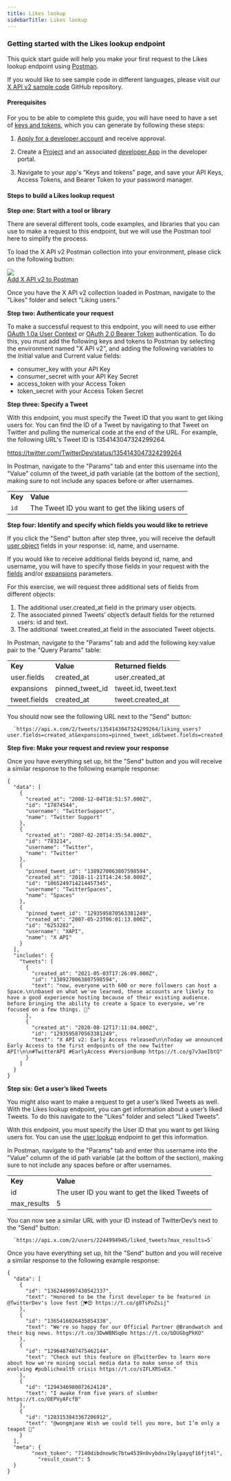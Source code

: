 ---
title: Likes lookup
sidebarTitle: Likes lookup
---


### Getting started with the Likes lookup endpoint

This quick start guide will help you make your first request to the Likes lookup endpoint using [Postman](https://developer.x.com/en/docs/tutorials/postman-getting-started).

If you would like to see sample code in different languages, please visit our [X API v2 sample code](https://github.com/xdevplatform/Twitter-API-v2-sample-code) GitHub repository.
 

#### Prerequisites

For you to be able to complete this guide, you will have need to have a set of [keys and tokens](/resources/fundamentals/authentication), which you can generate by following these steps:

1.  [Apply for a developer account](https://developer.x.com/en/apply-for-access) and receive approval.
2.  Create a [Project](/resources/fundamentals/projects) and an associated [developer App](/resources/fundamentals/developer-apps) in the developer portal.

3.  Navigate to your app's “Keys and tokens” page, and save your API Keys, Access Tokens, and Bearer Token to your password manager.


#### Steps to build a Likes lookup request

**Step one: Start with a tool or library**

There are several different tools, code examples, and libraries that you can use to make a request to this endpoint, but we will use the Postman tool here to simplify the process.

To load the X API v2 Postman collection into your environment, please click on the following button:

[![](https://cdn.cms-twdigitalassets.com/content/dam/developer-twitter/m1_vnext/carat.svg)<br/>Add X API v2 to Postman](https://t.co/twitter-api-postman)

Once you have the X API v2 collection loaded in Postman, navigate to the "Likes" folder and select "Liking users.” 
 

**Step two: Authenticate your request**

To make a successful request to this endpoint, you will need to use either [OAuth 1.0a User Context](https://developer.twitter.com/resources/fundamentals/authentication) or [OAuth 2.0 Bearer Token](https://developer.twitter.com/en/docs/authentication/oauth-2-0) authentication. To do this, you must add the following keys and tokens to Postman by selecting the environment named "X API v2", and adding the following variables to the Initial value and Current value fields:

* consumer_key with your API Key
* consumer_secret with your API Key Secret
* access_token with your Access Token
* token_secret with your Access Token Secret
     

**Step three: Specify a Tweet**

With this endpoint, you must specify the Tweet ID that you want to get liking users for. You can find the ID of a Tweet by navigating to that Tweet on Twitter and pulling the numerical code at the end of the URL. For example, the following URL's Tweet ID is 1354143047324299264.

https://twitter.com/TwitterDev/status/1354143047324299264

In Postman, navigate to the "Params" tab and enter this username into the "Value" column of the tweet_id path variable (at the bottom of the section), making sure to not include any spaces before or after usernames. 

|     |     |
| --- | --- |
| **Key** | **Value** |
| `id` | The Tweet ID you want to get the liking users of |

**Step four: Identify and specify which fields you would like to retrieve**

If you click the "Send" button after step three, you will receive the default [user object](/x-api/fundamentals/data-dictionary#user) fields in your response: id, name, and username.

If you would like to receive additional fields beyond id, name, and username, you will have to specify those fields in your request with the [fields](https://developer.twitter.com/content/developer-twitter/en/docs/twitter-api/data-dictionary/introduction/fields) and/or [expansions](https://developer.twitter.com/en/docs/twitter-api/data-dictionary/introduction/expansions) parameters.

For this exercise, we will request three additional sets of fields from different objects:

1.  The additional user.created_at field in the primary user objects.
2.  The associated pinned Tweets’ object’s default fields for the returned users: id and text.
3.  The additional  tweet.created_at field in the associated Tweet objects.

In Postman, navigate to the "Params" tab and add the following key:value pair to the "Query Params" table:

|     |     |     |
| --- | --- | --- |
| **Key** | **Value** | **Returned fields** |
| user.fields | created_at | user.created_at |
| expansions | pinned\_tweet\_id | tweet.id, tweet.text |
| tweet.fields | created_at | tweet.created_at |

You should now see the following URL next to the "Send" button:

      `https://api.x.com/2/tweets/1354143047324299264/liking_users?user.fields=created_at&expansions=pinned_tweet_id&tweet.fields=created_at`




**Step five: Make your request and review your response**

Once you have everything set up, hit the "Send" button and you will receive a similar response to the following example response:

```
{
  "data": [
    {
      "created_at": "2008-12-04T18:51:57.000Z",
      "id": "17874544",
      "username": "TwitterSupport",
      "name": "Twitter Support"
    },
    {
      "created_at": "2007-02-20T14:35:54.000Z",
      "id": "783214",
      "username": "Twitter",
      "name": "Twitter"
    },
    {
      "pinned_tweet_id": "1389270063807598594",
      "created_at": "2018-11-21T14:24:58.000Z",
      "id": "1065249714214457345",
      "username": "TwitterSpaces",
      "name": "Spaces"
    },
    {
      "pinned_tweet_id": "1293595870563381249",
      "created_at": "2007-05-23T06:01:13.000Z",
      "id": "6253282",
      "username": "XAPI",
      "name": "X API"
    }
  ],
  "includes": {
    "tweets": [
      {
        "created_at": "2021-05-03T17:26:09.000Z",
        "id": "1389270063807598594",
        "text": "now, everyone with 600 or more followers can host a Space.\n\nbased on what we've learned, these accounts are likely to have a good experience hosting because of their existing audience. before bringing the ability to create a Space to everyone, we’re focused on a few things. 🧵"
      },
      {
        "created_at": "2020-08-12T17:11:04.000Z",
        "id": "1293595870563381249",
        "text": "X API v2: Early Access released\n\nToday we announced Early Access to the first endpoints of the new Twitter API!\n\n#TwitterAPI #EarlyAccess #VersionBump https://t.co/g7v3aeIbtQ"
      }
    ]
  }
}
```

**Step six: Get a user’s liked Tweets**

You might also want to make a request to get a user’s liked Tweets as well. With the Likes lookup endpoint, you can get information about a user’s liked Tweets. To do this navigate to the "Likes" folder and select "Liked Tweets”. 

With this endpoint, you must specify the User ID that you want to get liking users for. You can use the [user lookup](/x-api/users/lookup/introduction) endpoint to get this information.

In Postman, navigate to the "Params" tab and enter this username into the "Value" column of the id path variable (at the bottom of the section), making sure to not include any spaces before or after usernames. 

|     |     |
| --- | --- |
| **Key** | **Value** |
| id  | The user ID you want to get the liked Tweets of |
| max_results | 5   |

You can now see a similar URL with your ID instead of TwitterDev’s next to the "Send" button:
 

      `https://api.x.com/2/users/2244994945/liked_tweets?max_results=5`





Once you have everything set up, hit the "Send" button and you will receive a similar response to the following example response:
```
{
  "data": [
    {
      "id": "1362449997430542337",
      "text": "Honored to be the first developer to be featured in @TwitterDev's love fest 🥰♥️😍 https://t.co/g8TsPoZsij"
    },
    {
      "id": "1365416026435854338",
      "text": "We're so happy for our Official Partner @Brandwatch and their big news. https://t.co/3DwWBNSq0o https://t.co/bDUGbgPkKO"
    },
    {
      "id": "1296487407475462144",
      "text": "Check out this feature on @TwitterDev to learn more about how we're mining social media data to make sense of this evolving #publichealth crisis https://t.co/sIFLXRSvEX."
    },
    {
      "id": "1294346980072624128",
      "text": "I awake from five years of slumber https://t.co/OEPVyAFcfB"
    },
    {
      "id": "1283153843367206912",
      "text": "@wongmjane Wish we could tell you more, but I’m only a teapot 👀"
    }
  ],
  "meta": {
        "next_token": "7140dibdnow9c7btw4539n0vybdnx19ylpayqf16fjt4l",
    	  "result_count": 5
  }
}
```